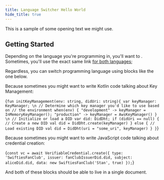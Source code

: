 ```yaml
---
title: Language Switcher Hello World
hide_title: true
---
```



<LanguageSwitchHeader text="Language Switcher Hello World"/>
<LanguageSupport languages="Kotlin, JavaScript"/>



This is a sample of some opening text we might use.

## Getting Started
Depending on the language you're programming in, you'll want to <LanguageSwitchLink text='link to different content' links='{"Kotlin": "https://kotlinlang.org/", "JavaScript": "https://www.javascript.com/"}'/>. Sometimes, you'll use the exact same link [for both languages](https://www.google.com/);

Regardless, you can switch programming language using blocks like the one below.
<LanguageSwitchBlock>
    <div language="Kotlin">
    <p>Because sometimes you might want to write Kotlin code talking about Key Management:</p>
        <CodeBlock language="kotlin">
{`
fun initKeyManagement(env: string, didUri: string){
    var keyManager: KeyManager;
\n
    // Determine which key manager you'd like to use based on
    // the environment
    when(env) {
        "development" -> keyManager = InMemoryKeyManager();
        "production" -> keyManager = AwsKeyManager()
    }
\n
    // Initialize or load a DID
    var did: DidDht;
    if (didUri == null) {
        // Create a new DID
        val did = DidDht.create(keyManager)
    } else {
        // Load existing DID
        val did = DidDht(uri = "some_uri", keyManager)
    }
}
`}
        </CodeBlock>
    </div> 
    <div language="JavaScript">
    <p>Because sometimes you might want to write JavaScript code talking about credential creation:</p>
        <CodeBlock language="js">
{`
const vc = await VerifiableCredential.create({
  type: 'SwiftiesFanClub',
  issuer: fanClubIssuerDid.did,
  subject: aliceDid.did,
  data: new SwiftiesFanClub('Stan', true)
});
`}
        </CodeBlock>
    </div> 
</LanguageSwitchBlock>

And both of these blocks should be able to live in a single document.